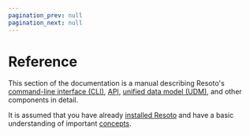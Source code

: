 ```yaml
---
pagination_prev: null
pagination_next: null
---
```


# Reference

This section of the documentation is a manual describing Resoto's [command-line interface (CLI)](./cli/index.mdx), [API](./api/index.mdx), [unified data model (UDM)](./unified-data-model/index.mdx), and other components in detail.

It is assumed that you have already [installed Resoto](../getting-started/install-resoto/index.mdx) and have a basic understanding of important [concepts](../concepts/index.mdx).

<DocCardList />

